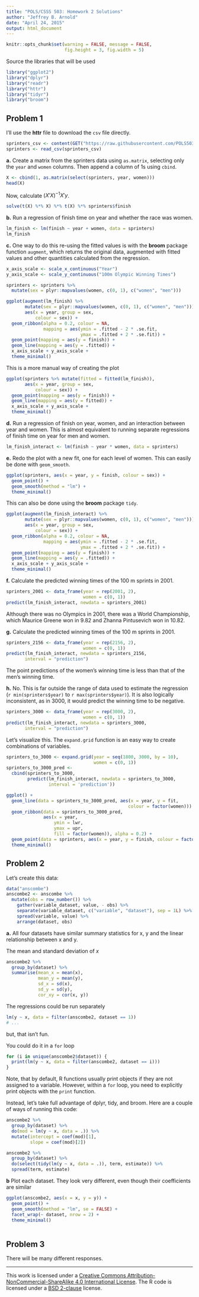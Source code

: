 ```yaml
---
title: "POLS/CSSS 503: Homework 2 Solutions"
author: "Jeffrey B. Arnold"
date: "April 24, 2015"
output: html_document
---
```

```r
knitr::opts_chunk$set(warning = FALSE, message = FALSE,
                      fig.height = 3, fig.width = 5)
```


Source the libraries that will be used

```r
library("ggplot2")
library("dplyr")
library("readr")
library("httr")
library("tidyr")
library("broom")
```


## Problem 1

I'll use the **httr** file to download the `csv` file directly.
```r
sprinters_csv <- content(GET("https://raw.githubusercontent.com/POLS503/pols_503_sp15/master/data/sprinters.csv"))
sprinters <- read_csv(sprinters_csv)
```

**a.** Create a matrix from the sprinters data using `as.matrix`, selecting only the `year` and `women` columns.
Then append a column of 1s using `cbind`.

```r
X <- cbind(1, as.matrix(select(sprinters, year, women)))
head(X)
```
Now, calculate $(X' X)^{-1} X' y$.
```r
solve(t(X) %*% X) %*% t(X) %*% sprinters$finish
```

**b.** Run a regression of finish time on year and whether the race was women.
```r
lm_finish <- lm(finish ~ year + women, data = sprinters)
lm_finish
```

**c.** One way to do this re-using the fitted values is with the **broom** package function `augment`, which returns the original data, augmented with fitted values and other quantities calculated from the regression.
```r
x_axis_scale <- scale_x_continuous("Year")
y_axis_scale <- scale_y_continuous("100m Olympic Winning Times")

sprinters <- sprinters %>%
  mutate(sex = plyr::mapvalues(women, c(0, 1), c("women", "men")))

ggplot(augment(lm_finish) %>%
       mutate(sex = plyr::mapvalues(women, c(0, 1), c("women", "men"))),
       aes(x = year, group = sex, 
           colour = sex)) +
  geom_ribbon(alpha = 0.2, colour = NA,
              mapping = aes(ymin = .fitted - 2 * .se.fit,
                            ymax = .fitted + 2 * .se.fit)) +
  geom_point(mapping = aes(y = finish)) +
  geom_line(mapping = aes(y = .fitted)) + 
  x_axis_scale + y_axis_scale + 
  theme_minimal()
```

This is a more manual way of creating the plot
```r
ggplot(sprinters %>% mutate(fitted = fitted(lm_finish)),
       aes(x = year, group = sex, 
           colour = sex)) +
  geom_point(mapping = aes(y = finish)) +
  geom_line(mapping = aes(y = fitted)) + 
  x_axis_scale + y_axis_scale + 
  theme_minimal()
```


**d.** Run a regression of finish on year, women, and an interaction between year and women. This is almost equivalent to running separate regressions of finish time on year for men and women.
```r
lm_finish_interact <- lm(finish ~ year * women, data = sprinters)
```

**e.** Redo the plot with a new fit, one for each level of women. This can easily be done with `geom_smooth`.
```r
ggplot(sprinters, aes(x = year, y = finish, colour = sex)) +
  geom_point() +
  geom_smooth(method = "lm") + 
  theme_minimal()
``` 

This can also be done using the **broom** package `tidy`.
```r
ggplot(augment(lm_finish_interact) %>%
       mutate(sex = plyr::mapvalues(women, c(0, 1), c("women", "men"))),
       aes(x = year, group = sex, 
           colour = sex)) +
  geom_ribbon(alpha = 0.2, colour = NA,
              mapping = aes(ymin = .fitted - 2 * .se.fit,
                            ymax = .fitted + 2 * .se.fit)) +
  geom_point(mapping = aes(y = finish)) +
  geom_line(mapping = aes(y = .fitted)) + 
  x_axis_scale + y_axis_scale + 
  theme_minimal()
```

**f.** Calculate the predicted winning times of the 100 m sprints in 2001.
```r
sprinters_2001 <- data_frame(year = rep(2001, 2),
                             women = c(0, 1))
predict(lm_finish_interact, newdata = sprinters_2001) 
```
Although there was no Olympics in 2001, there was a World Championship, which Maurice Greene won in 9.82 and Zhanna Pintusevich won in 10.82.

**g.** Calculate the predicted winning times of the 100 m sprints in 2001.
```r
sprinters_2156 <- data_frame(year = rep(2156, 2),
                             women = c(0, 1))
predict(lm_finish_interact, newdata = sprinters_2156, 
       interval = "prediction") 
```
The point predictions of the women's winning time is less than that of the men's winning time. 

**h.** No. This is far outside the range of data used to estimate the regression (`r min(sprinters$year)` to `r max(sprinters$year)`).
It is also logically inconsistent, as in 3000, it would predict the winning time to be negative.
```r
sprinters_3000 <- data_frame(year = rep(3000, 2),
                             women = c(0, 1))
predict(lm_finish_interact, newdata = sprinters_3000, 
       interval = "prediction") 
```

Let's visualize this. 
The `expand.grid` function is an easy way to create combinations of variables.
```r
sprinters_to_3000 <- expand.grid(year = seq(1800, 3000, by = 10),
                                 women = c(0, 1))
sprinters_to_3000_pred <-
  cbind(sprinters_to_3000,
        predict(lm_finish_interact, newdata = sprinters_to_3000,
                interval = 'prediction'))

ggplot() +
  geom_line(data = sprinters_to_3000_pred, aes(x = year, y = fit,
                                              colour = factor(women))) +
  geom_ribbon(data = sprinters_to_3000_pred,
              aes(x = year,
                  ymin = lwr,
                  ymax = upr,
                  fill = factor(women)), alpha = 0.2) +
  geom_point(data = sprinters, aes(x = year, y = finish, colour = factor(women))) +
  theme_minimal()

```


## Problem 2

Let's create this data:

```r
data("anscombe")
anscombe2 <- anscombe %>%
  mutate(obs = row_number()) %>%
	gather(variable_dataset, value, - obs) %>%
	separate(variable_dataset, c("variable", "dataset"), sep = 1L) %>%
	spread(variable, value) %>%
	arrange(dataset, obs)
```

**a.** All four datasets have similar summary statistics for x, y and the linear relationship between x and y.

The mean  and standard deviation of $x$ 
```r
anscombe2 %>%
  group_by(dataset) %>%
  summarise(mean_x = mean(x),
            mean_y = mean(y),
            sd_x = sd(x),
            sd_y = sd(y),
            cor_xy = cor(x, y))
```

The regressions could be run separately
```r
lm(y ~ x, data = filter(anscombe2, dataset == 1))
# ...
```
but, that isn't fun.

You could do it in a `for` loop
```r
for (i in unique(anscombe2$dataset)) {
  print(lm(y ~ x, data = filter(anscombe2, dataset == i)))
}
```
Note, that by default, R functions usually print objects if they are not assigned to a variable.
However, within a `for` loop, you need to explicitly print objects with the `print` function.


Instead, let's take full advantage of dplyr, tidy, and broom.
Here are a couple of ways of running this code:
```r
anscombe2 %>%
  group_by(dataset) %>%
  do(mod = lm(y ~ x, data = .)) %>%
  mutate(intercept = coef(mod)[1],
         slope = coef(mod)[2])
```

```r
anscombe2 %>%
  group_by(dataset) %>%
  do(select(tidy(lm(y ~ x, data = .)), term, estimate)) %>%
  spread(term, estimate)
```


**b** Plot each dataset. They look very different, even though their coefficients are similar
```r
ggplot(anscombe2, aes(x = x, y = y)) +
  geom_point() +
  geom_smooth(method = "lm", se = FALSE) +
  facet_wrap(~ dataset, nrow = 2) +
  theme_minimal()
  
```


## Problem 3

There will be many different responses.


* * * 

This work is licensed under a <a rel="license" href="http://creativecommons.org/licenses/by-nc-sa/4.0/">Creative Commons Attribution-NonCommercial-ShareAlike 4.0 International License</a>.
The R code is licensed under a <a rel="license" href="http://www.r-project.org/Licenses/BSD_2_clause ">BSD 2-clause</a> license.
